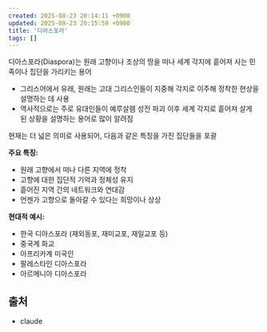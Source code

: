 ```yaml
---
created: 2025-08-23 20:14:11 +0900
updated: 2025-08-23 20:15:59 +0900
title: '디아스포라'
tags: []
---
```


디아스포라(Diaspora)는 원래 고향이나 조상의 땅을 떠나 세계 각지에 흩어져 사는 민족이나 집단을 가리키는 용어

- 그리스어에서 유래, 원래는 고대 그리스인들이 지중해 각지로 이주해 정착한 현상을 설명하는 데 사용
- 역사적으로는 주로 유대인들이 예루살렘 성전 파괴 이후 세계 각지로 흩어져 살게 된 상황을 설명하는 용어로 많이 알려짐

현재는 더 넓은 의미로 사용되어, 다음과 같은 특징을 가진 집단들을 포괄

**주요 특징:**
- 원래 고향에서 떠나 다른 지역에 정착
- 고향에 대한 집단적 기억과 정체성 유지
- 흩어진 지역 간의 네트워크와 연대감
- 언젠가 고향으로 돌아갈 수 있다는 희망이나 상상

**현대적 예시:**
- 한국 디아스포라 (재외동포, 재미교포, 재일교포 등)
- 중국계 화교
- 아프리카계 미국인
- 팔레스타인 디아스포라
- 아르메니아 디아스포라

## 출처

- claude
